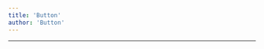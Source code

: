 ```yaml
---
title: 'Button'
author: 'Button'
---
```


---

<CharacterInfo
    name='Button'
    image='/assets/icons/otom/wiki media/chars/button.png' 
    caption='por que você não vai jogar baseball?'
    icon='/assets/icons/otom/wiki media/icons/Button.png'
    nickname='N/A'
    pronouns='ele/dele'
    species='Botão controle remoto'
    voice='Diamondy'
    hobbies='N/A'
/>